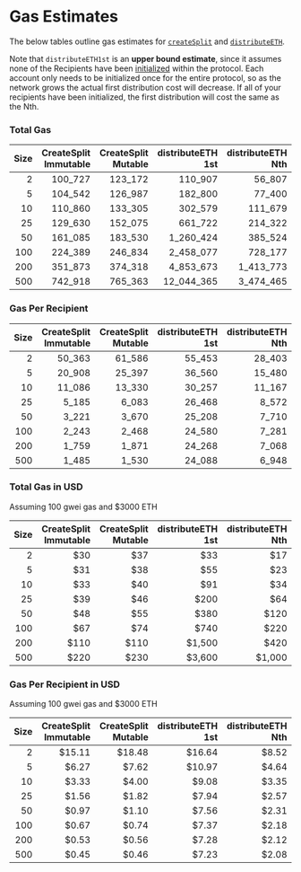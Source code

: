 # Gas Estimates

The below tables outline gas estimates for
[`createSplit`](/natspec/SplitMain#createsplit) and
[`distributeETH`](/natspec/SplitMain#distributeeth).

Note that `distributeETH1st` is an **upper bound estimate**, since it assumes
none of the Recipients have been
[initialized](https://ethereum.org/en/developers/docs/smart-contracts/anatomy/#storage)
within the protocol. Each account only needs to be initialized once for the
entire protocol, so as the network grows the actual first distribution cost will
decrease. If all of your recipients have been initialized, the first distribution will
cost the same as the Nth.

### Total Gas

  <div style={{ paddingTop: '1rem', fontFamily: 'monospace', fontSize: '15px' }}>

| Size | CreateSplit Immutable | CreateSplit Mutable | distributeETH 1st | distributeETH Nth |
| ---: | --------------------: | ------------------: | ------------------: | ------------------: |
|    2 |               100_727 |             123_172 |             110_907 |              56_807 |
|    5 |               104_542 |             126_987 |             182_800 |              77_400 |
|   10 |               110_860 |             133_305 |             302_579 |             111_679 |
|   25 |               129_630 |             152_075 |             661_722 |             214_322 |
|   50 |               161_085 |             183_530 |           1_260_424 |             385_524 |
|  100 |               224_389 |             246_834 |           2_458_077 |             728_177 |
|  200 |               351_873 |             374_318 |           4_853_673 |           1_413_773 |
|  500 |               742_918 |             765_363 |          12_044_365 |           3_474_465 |

  </div>

### Gas Per Recipient

<div style={{ paddingTop: '1rem', fontFamily: 'monospace', fontSize: '15px' }}>

| Size | CreateSplit Immutable | CreateSplit Mutable | distributeETH 1st | distributeETH Nth |
| ---: | --------------------: | ------------------: | ------------------: | ------------------: |
|    2 |                50_363 |              61_586 |              55_453 |              28_403 |
|    5 |                20_908 |              25_397 |              36_560 |              15_480 |
|   10 |                11_086 |              13_330 |              30_257 |              11_167 |
|   25 |                 5_185 |               6_083 |              26_468 |               8_572 |
|   50 |                 3_221 |               3_670 |              25_208 |               7_710 |
|  100 |                 2_243 |               2_468 |              24_580 |               7_281 |
|  200 |                 1_759 |               1_871 |              24_268 |               7_068 |
|  500 |                 1_485 |               1_530 |              24_088 |               6_948 |

</div>

### Total Gas in USD

Assuming 100 gwei gas and $3000 ETH

<div style={{ paddingTop: '1rem', fontFamily: 'monospace', fontSize: '15px' }}>

| Size | CreateSplit Immutable | CreateSplit Mutable | distributeETH 1st | distributeETH Nth |
| ---: | --------------------: | ------------------: | ------------------: | ------------------: |
|    2 |                   $30 |                 $37 |                 $33 |                 $17 |
|    5 |                   $31 |                 $38 |                 $55 |                 $23 |
|   10 |                   $33 |                 $40 |                 $91 |                 $34 |
|   25 |                   $39 |                 $46 |                $200 |                 $64 |
|   50 |                   $48 |                 $55 |                $380 |                $120 |
|  100 |                   $67 |                 $74 |                $740 |                $220 |
|  200 |                  $110 |                $110 |              $1,500 |                $420 |
|  500 |                  $220 |                $230 |              $3,600 |              $1,000 |

</div>

### Gas Per Recipient in USD

Assuming 100 gwei gas and $3000 ETH

<div style={{ paddingTop: '1rem', fontFamily: 'monospace', fontSize: '15px' }}>

| Size | CreateSplit Immutable | CreateSplit Mutable | distributeETH 1st | distributeETH Nth |
| ---: | --------------------: | ------------------: | ------------------: | ------------------: |
|    2 |                $15.11 |              $18.48 |              $16.64 |               $8.52 |
|    5 |                 $6.27 |               $7.62 |              $10.97 |               $4.64 |
|   10 |                 $3.33 |               $4.00 |               $9.08 |               $3.35 |
|   25 |                 $1.56 |               $1.82 |               $7.94 |               $2.57 |
|   50 |                 $0.97 |               $1.10 |               $7.56 |               $2.31 |
|  100 |                 $0.67 |               $0.74 |               $7.37 |               $2.18 |
|  200 |                 $0.53 |               $0.56 |               $7.28 |               $2.12 |
|  500 |                 $0.45 |               $0.46 |               $7.23 |               $2.08 |

</div>
